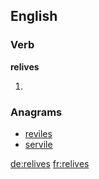 ==English==

===Verb===
'''relives'''

# {{third-person singular of|relive}}

===Anagrams===
* [[reviles#English|reviles]]
* [[servile#English|servile]]

[[de:relives]]
[[fr:relives]]
